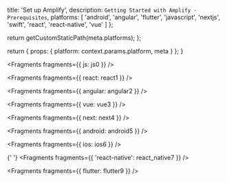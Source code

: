 
  title: 'Set up Amplify',
  description: `Getting Started with Amplify - Prerequisites`,
  platforms: [
    'android',
    'angular',
    'flutter',
    'javascript',
    'nextjs',
    'swift',
    'react',
    'react-native',
    'vue'
  ]
};

  return getCustomStaticPath(meta.platforms);
};

  return {
    props: {
      platform: context.params.platform,
      meta
    }
  };
}


<Fragments fragments={{ js: js0 }} />


<Fragments fragments={{ react: react1 }} />


<Fragments fragments={{ angular: angular2 }} />


<Fragments fragments={{ vue: vue3 }} />


<Fragments fragments={{ next: next4 }} />


<Fragments fragments={{ android: android5 }} />


<Fragments fragments={{ ios: ios6 }} />


{' '}
<Fragments fragments={{ 'react-native': react_native7 }} />


<Fragments fragments={{ flutter: flutter9 }} />

